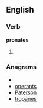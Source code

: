 
==English==

===Verb===
'''pronates'''

# {{third-person singular of|[[pronate]]}}

===Anagrams===
* {{alphagram|aenoprst}}
* [[operants#English|operants]]
* [[Paterson#English|Paterson]]
* [[tropanes#English|tropanes]]